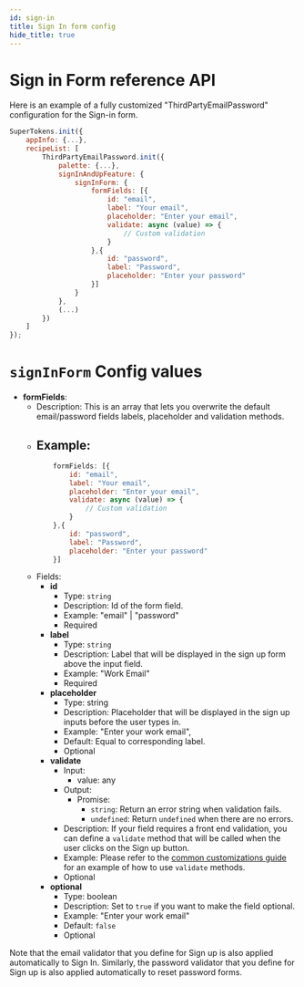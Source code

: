 ```yaml
---
id: sign-in
title: Sign In form config
hide_title: true
---
```


# Sign in Form reference API

Here is an example of a fully customized "ThirdPartyEmailPassword" configuration for the Sign-in form.

```jsx
SuperTokens.init({
    appInfo: {...},
    recipeList: [
        ThirdPartyEmailPassword.init({
            palette: {...},
            signInAndUpFeature: {
                signInForm: {
                    formFields: [{
                        id: "email",
                        label: "Your email",
                        placeholder: "Enter your email",
                        validate: async (value) => {
                            // Custom validation
                        }
                    },{
                        id: "password",
                        label: "Password",
                        placeholder: "Enter your password"
                    }]
                }
            },
            (...)
        })
    ]
});
```

# `signInForm` Config values


- **formFields**: 
    - Description: This is an array that lets you overwrite the default email/password fields labels, placeholder and validation methods.
    - Example: 
        -
        ```jsx
            formFields: [{
                id: "email",
                label: "Your email",
                placeholder: "Enter your email",
                validate: async (value) => {
                    // Custom validation
                }
            },{
                id: "password",
                label: "Password",
                placeholder: "Enter your password"
            }]
        ```
    - Fields:
        - **id**
            - Type: `string`
            - Description: Id of the form field.
            - Example: "email" | "password"
            - Required
        - **label**
            - Type: `string`
            - Description: Label that will be displayed in the sign up form above the input field.
            - Example: "Work Email"
            - Required
        - **placeholder**
            - Type: string
            - Description: Placeholder that will be displayed in the sign up inputs before the user types in.
            - Example: "Enter your work email",
            - Default: Equal to corresponding label.
            - Optional
        - **validate**
            - Input:
                - value: any
            - Output:
                - Promise:
                    - `string`: Return an error string when validation fails.
                    - `undefined`: Return `undefined` when there are no errors.
            - Description: If your field requires a front end validation, you can define a `validate` method that will be called when the user clicks on the Sign up button.
            - Example: Please refer to the <a href="/docs/emailpassword/common-customizations/signup-form/field-validators" target="_blank">common customizations guide</a>
              for an example of how to use `validate` methods.
            - Optional
        - **optional**
            - Type: boolean
            - Description: Set to `true` if you want to make the field optional. 
            - Example: "Enter your work email"
            - Default: `false`
            - Optional

<div class="specialNote" style="margin-bottom: 40px">
Note that the email validator that you define for Sign up is also applied automatically to Sign In.
Similarly, the password validator that you define for Sign up is also applied automatically to reset password forms.
</div>
